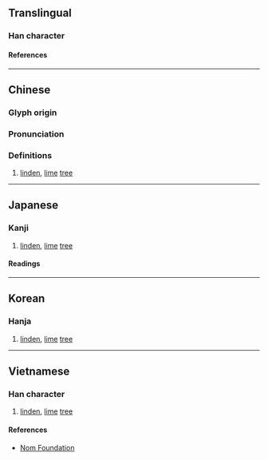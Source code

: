 {{character info}}
==Translingual==

===Han character===
{{Han char|rn=75|rad=木|as=09|sn=13|four=47947|canj=DHJE|ids=⿰木段}}

====References====
{{Han ref|kx=0537.230|dkj=15075|hdz=21251.080|uh=6934}}

----

==Chinese==
{{zh-forms}}

===Glyph origin===
{{Han etym}}

===Pronunciation===
{{zh-pron
|m=duàn
|c=dyun6
|mc=y
|oc=y
|ma=
|cat=n
}}

===Definitions===
{{zh-hanzi}}

# [[linden]], [[lime]] [[tree]]

----

==Japanese==

===Kanji===
{{ja-kanji|grade=|rs=木09}}

# [[linden]], [[lime]] [[tree]]

====Readings====
{{ja-readings
|goon=だん
|kanon=たん
|kun=むくげ-, くい, とどまつ
}}

----

==Korean==

===Hanja===
{{ko-hanja|단}}

# [[linden]], [[lime]] [[tree]]

----

==Vietnamese==

===Han character===
{{vi-readings|rs=木09|reading=đoạn}}

# [[linden]], [[lime]] [[tree]]

====References====
* [http://nomfoundation.org/common/nom_details.php?codepoint=6934 Nom Foundation]